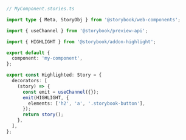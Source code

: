 ```ts
// MyComponent.stories.ts

import type { Meta, StoryObj } from '@storybook/web-components';

import { useChannel } from '@storybook/preview-api';

import { HIGHLIGHT } from '@storybook/addon-highlight';

export default {
  component: 'my-component',
};

export const Highlighted: Story = {
  decorators: [
    (story) => {
      const emit = useChannel({});
      emit(HIGHLIGHT, {
        elements: ['h2', 'a', '.storybook-button'],
      });
      return story();
    },
  ],
};
```
